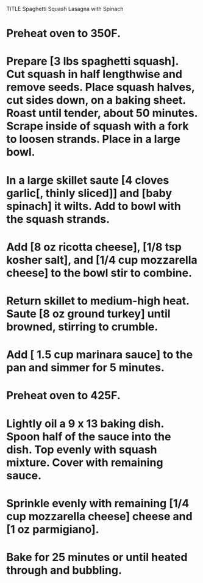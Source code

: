 TITLE Spaghetti Squash Lasagna with Spinach

# Preheat oven to 350F.

# Prepare [3 lbs spaghetti squash]. Cut squash in half lengthwise and remove seeds. Place squash halves, cut sides down, on a baking sheet. Roast until tender, about 50 minutes. Scrape inside of squash with a fork to loosen strands. Place in a large bowl. 

# In a large skillet saute [4 cloves garlic[, thinly sliced]] and [baby spinach] it wilts. Add to bowl with the squash strands. 

# Add [8 oz ricotta cheese], [1/8 tsp kosher salt], and [1/4 cup mozzarella cheese] to the bowl stir to combine.

# Return skillet to medium-high heat. Saute [8 oz ground turkey] until browned, stirring to crumble.

# Add [ 1.5 cup marinara sauce] to the pan and simmer for 5 minutes.

# Preheat oven to 425F.

# Lightly oil a 9 x 13 baking dish. Spoon half of the sauce into the dish. Top evenly with squash mixture. Cover with remaining sauce.

# Sprinkle evenly with remaining [1/4 cup mozzarella cheese] cheese and [1 oz parmigiano]. 

# Bake for 25 minutes or until heated through and bubbling.
